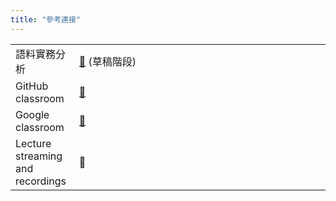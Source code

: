 ```yaml
---
title: "參考連接"
---
```


|                                  |                                                                                                                                       |
|----------------------------------|---------------------------------------------------------------------------------------------------------------------------------------|
| 語料實務分析                     | [🔗](https://lopentu.github.io/corpus-book/?chap=%E8%AA%9E%E6%96%99%E8%99%95%E7%90%86%E6%96%B9%E6%B3%95%E5%B0%8E%E8%AB%96) (草稿階段) |
| GitHub classroom                 | [🔗](https://classroom.github.com/classrooms/125784118-2023)                                                                          |
| Google classroom                 | [🔗](https://classroom.google.com/u/2/c/NTQyNjkwNzIyODEx)                                                                             |
| Lecture streaming and recordings | 🔗                                                                                                                                    |
